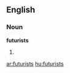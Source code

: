 ==English==

===Noun===
'''futurists'''

# {{plural of|[[futurist]]}}

[[ar:futurists]]
[[hu:futurists]]